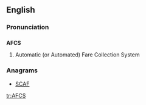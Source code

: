 ==English==

===Pronunciation===
{{rfp|acronym or initialism ?}}

==={{acronym}}===
'''AFCS'''

# {{transport}} Automatic (or Automated) Fare Collection System

===Anagrams===
* [[SCAF#English|SCAF]]

[[tr:AFCS]]